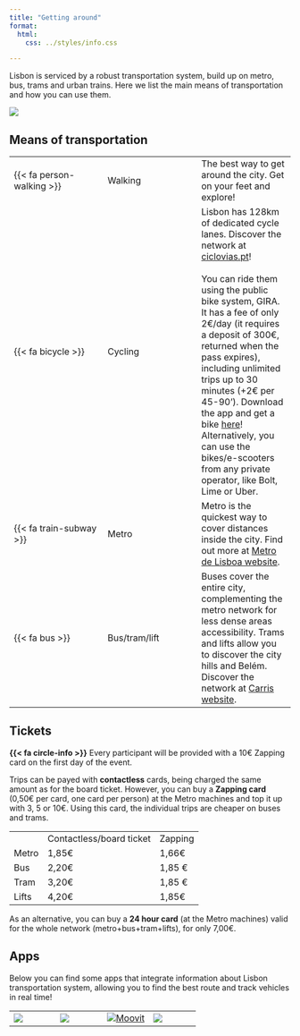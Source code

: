 ```yaml
---
title: "Getting around"
format:
  html:
    css: ../styles/info.css

---
```


Lisbon is serviced by a robust transportation system, build up on metro, bus, trams and urban trains. Here we list the main means of transportation and how you can use them.

![](https://www.metrolisboa.pt/wp-content/uploads/2024/07/DiagramadaRede_julho2024.png){.preview-image}

## Means of transportation
 
|  |  |  |
| -- | -- | -- |
| {{< fa person-walking >}}  | Walking | The best way to get around the city. Get on your feet and explore! |
| {{< fa bicycle >}} | Cycling | Lisbon has 128km of dedicated cycle lanes. Discover the network at [ciclovias.pt](https://www.ciclovias.pt){target="_blank"}! <br/><br/> You can ride them using the public bike system, GIRA. It has a fee of only 2€/day (it requires a deposit of 300€, returned when the pass expires), including unlimited trips up to 30 minutes (+2€ per 45-90'). Download the app and get a bike [here](https://www.gira-bicicletasdelisboa.pt/en/how-it-works/){target="_blank"}!<br/>Alternatively, you can use the bikes/e-scooters from any private operator, like Bolt, Lime or Uber.|
| {{< fa train-subway >}} | Metro | Metro is the quickest way to cover distances inside the city. Find out more at [Metro de Lisboa website](https://www.metrolisboa.pt/en/){target="_blank"}. |
| {{< fa bus >}} | Bus/tram/lift | Buses cover the entire city, complementing the metro network for less dense areas accessibility. Trams and lifts allow you to discover the city hills and Belém. Discover the network at [Carris website](https://carris.pt/en/){target="_blank"}.  |     

## Tickets

<div class="alert alert-info">
  <strong>{{< fa circle-info >}}</strong> Every participant will be provided with a 10€ Zapping card on the first day of the event.
</div>


Trips can be payed with **contactless** cards, being charged the same amount as for the board ticket. However, you can buy a **Zapping card** (0,50€ per card, one card per person) at the Metro machines and top it up with 3, 5 or 10€. Using this card, the individual trips are cheaper on buses and trams.

|  |  |  |
| -- | -- | -- |
| | Contactless/board ticket | Zapping | 
| Metro | 1,85€ | 1,66€ | 
| Bus | 2,20€ | 1,85 € |
| Tram | 3,20€ | 1,85 € | 
| Lifts | 4,20€ | 1,85€ |


As an alternative, you can buy a **24 hour card** (at the Metro machines) valid for the whole network (metro+bus+tram+lifts), for only 7,00€.

## Apps

Below you can find some apps that integrate information about Lisbon transportation system, allowing you to find the best route and track vehicles in real time!

| | | | | 
| -- | -- | -- | -- |
| [![](https://upload.wikimedia.org/wikipedia/commons/thumb/d/dc/Google_Maps_Logo.svg/1200px-Google_Maps_Logo.svg.png)](https://maps.google.com/){target="_blank"} | [![](https://logos-download.com/wp-content/uploads/2024/03/Citymapper_Logo.png)](https://citymapper.com/?lang=en){target="_blank"} |  [![Moovit](https://upload.wikimedia.org/wikipedia/commons/e/eb/Moovit_Logo-primary.png)](https://m.moovitapp.com/){target="_blank"}  | [![](https://d33v4339jhl8k0.cloudfront.net/docs/assets/58e5529add8c8e5c5731278e/images/5d32242704286347867526bb/file-NjWtFSLjN4.png)](https://transitapp.com/){target="_blank"} |

